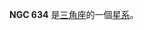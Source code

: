 {{NGCInfoBox|NGCID=NGC 634|發現者=讓·瑪璉·愛德華·史提芬|發現日期=1876年10月26日|其他編號=UGC 1164,MCG 6-4-48,ZWG 521.60|曆元=J2000.0|赤經=1時38分18.6秒
|赤緯=35°21'53"|星座=三角座|星體=星系|星等=13|表面亮度=13.1|藍等=13.9}}

'''NGC 634''' 是[[三角座|三角座]]的一個[[星系|星系]]。

{{NGCReference|634}}
{{Catalogs|NGC=634}}
